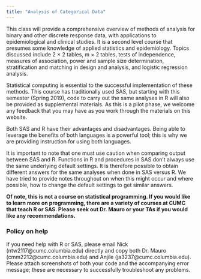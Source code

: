 ```yaml
---
title: "Analysis of Categorical Data"
---
```

This class will provide a comprehensive overview of methods of analysis for binary and other discrete response data, with applications to epidemiological and clinical studies. It is a second level course that presumes some knowledge of applied statistics and epidemiology. Topics discussed include 2 × 2 tables, m × 2 tables, tests of independence, measures of association, power and sample size determination, stratification and matching in design and analysis, and logistic regression analysis.

Statistical computing is essential to the successful implementation of these methods. This course has traditionally used SAS, but starting with this semester (Spring 2019), code to carry out the same analyses in R will also be provided as supplemental materials. As this is a pilot phase, we welcome any feedback that you may have as you work through the materials on this website.

Both SAS and R have their advantages and disadvantages. Being able to leverage the benefits of both languages is a powerful tool; this is why we are providing instruction for using both languages. 

It is important to note that one must use caution when comparing output between SAS and R. Functions in R and procedures in SAS don't always use the same underlying default settings. It is therefore possible to obtain different answers for the same analyses when done in SAS versus R. We have tried to provide notes throughout on when this might occur and where possible, how to change the default settings to get similar answers. 

**Of note, this is not a course on statistical programming. If you would like to learn more on programming, there are a variety of courses at CUMC that teach R or SAS. Please seek out Dr. Mauro or your TAs if you would like any recommendations.**

### Policy on help

If you need help with R or SAS, please email Nick (ntw2117@cumc.columbia.edu) directly and copy both Dr. Mauro (cmm2212@cumc.columbia.edu) and Anjile (ja3237@cumc.columbia.edu). Please attach screenshots of both your code and the accompanying error message; these are necessary to successfully troubleshoot any problems.